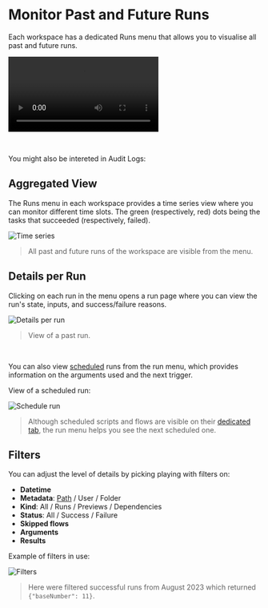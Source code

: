 
# Monitor Past and Future Runs

Each workspace has a dedicated Runs menu that allows you to visualise all past and future runs.

<video
	className="border-2 rounded-xl object-cover w-full h-full dark:border-gray-800"
	autoPlay
	loop
	controls
	id="main-video"
	src="/videos/runs-menu.mp4"
/>

<br />

You might also be intereted in Audit Logs:

<div class="grid grid-cols-2 gap-6 mb-4">
	<DocCard
		title="Audit Logs"
		description="Audit logs are another feature, available in the Enterprise Edition only. They capture and record every operation and action with side-effects."
		href="/docs/core_concepts/audit_logs"
	/>
</div>

## Aggregated View

The Runs menu in each workspace provides a time series view where you can monitor different time slots.
The green (respectively, red) dots being the tasks that succeeded (respectively, failed).

![Time series](./1-runs-menu.png 'Time series')

> All past and future runs of the workspace are visible from the menu.

## Details per Run

Clicking on each run in the menu opens a run page where you can view the run's state, inputs, and success/failure reasons.

![Details per run](./2-detail-per-run.png 'Details per run')

> View of a past run.

<br />

You can also view [scheduled](../1_scheduling/index.md) runs from the run menu, which provides information on the arguments used and the next trigger.

View of a scheduled run:

![Schedule run](./3-scheduled-run.png)

> Although scheduled scripts and flows are visible on their [dedicated tab](../1_scheduling/index.md), the run menu helps you see the next scheduled one.

## Filters

You can adjust the level of details by picking playing with filters on:
- **Datetime**
- **Metadata**: [Path](../16_roles_and_permissions/index.mdx#path) / User / Folder
- **Kind**: All / Runs / Previews / Dependencies
- **Status**: All / Success / Failure
- **Skipped flows**
- **Arguments**
- **Results**

Example of filters in use:

![Filters](./4-filters.png 'Filters')

> Here were filtered successful runs from August 2023 which returned `{"baseNumber": 11}`.
